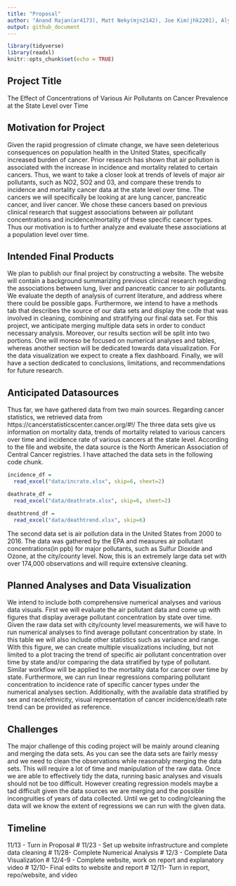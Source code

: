 ```yaml
---
title: "Proposal"
author: "Anand Rajan(ar4173), Matt Neky(mjn2142), Joe Kim(jhk2201), Alyssa Watson(aw3253), Yoo Rim Oh (yo2336)"
output: github_document
---
```


```r
library(tidyverse)
library(readxl)
knitr::opts_chunk$set(echo = TRUE)
```

## Project Title

The Effect of Concentrations of Various Air Pollutants on Cancer Prevalence at the State Level over Time

## Motivation for Project

Given the rapid progression of climate change, we have seen deleterious consequences on population health in the United States, specifically increased burden of cancer. Prior research has shown that air pollution is associated with the increase in incidence and mortality related to certain cancers.  Thus, we want to take a closer look at trends of levels of major air pollutants, such as NO2, SO2 and 03, and compare these trends to incidence and mortality cancer data at the state level over time. The cancers we will specifically be looking at are lung cancer, pancreatic cancer, and liver cancer. We chose these cancers based on previous clinical research that suggest associations between air pollutant concentrations and incidence/mortality of these specific cancer types. Thus our motivation is to further analyze and evaluate these associations at a population level over time. 

## Intended Final Products

We plan to publish our final project by constructing a website. The website will contain a background summarizing previous clinical research regarding the associations between lung, liver and pancreatic cancer to air pollutants. We evaluate the depth of analysis of current literature, and address where there could be possible gaps. Furthermore, we intend to have a methods tab that describes the source of our data sets and display the code that was involved in cleaning, combining and stratifying our final data set. For this project, we anticipate merging multiple data sets in order to conduct necessary analysis. Moreover, our results section will be split into two portions. One will moreso be focused on numerical analyses and tables, whereas another section will be dedicated towards data visualization. For the data visualization we expect to create a flex dashboard. Finally, we will have a section dedicated to conclusions, limitations, and recommendations for future research.


## Anticipated Datasources

Thus far, we have gathered data from two main sources. Regarding cancer statistics, we retrieved data from https://cancerstatisticscenter.cancer.org/#!/ The three data sets give us information on mortality data, trends of mortality related to various cancers over time and incidence rate of various cancers at the state level. According to the file and website, the data source is the North American Association of Central Cancer registries. I have attached the data sets in the following code chunk.

```r
incidence_df = 
  read_excel("data/incrate.xlsx", skip=6, sheet=2)

deathrate_df = 
  read_excel("data/deathrate.xlsx", skip=6, sheet=2)

deathtrend_df = 
  read_excel("data/deathtrend.xlsx", skip=6)

```

The second data set is air pollution data in the United States from 2000 to 2016. The data was gathered by the EPA and measures air pollutant concentrations(in ppb) for major pollutants, such as Sulfur Dioxide and Ozone, at the city/county level. Now, this is an extremely large data set with over 174,000 observations and will require extensive cleaning. 


## Planned Analyses and Data Visualization

We intend to include both comprehensive numerical analyses and various data visuals. First we will evaluate the air pollutant data and come up with figures that display average pollutant concentration by state over time. Given the raw data set with city/county level measurements, we will have to run numerical analyses to find average pollutant concentration by state. In this table we will also include other statistics such as variance and range. With this figure, we can create multiple visualizations including, but not limited to a plot tracing the trend of specific air pollutant concentration over time by state and/or comparing the data stratified by type of pollutant. Similar workflow will be applied to the mortality data for cancer over time by state. Furthermore, we can run linear regressions comparing pollutant concentration to incidence rate of specific cancer types under the numerical analyses section. Additionally, with the available data stratified by sex and race/ethnicity, visual representation of cancer incidence/death rate trend can be provided as reference.


## Challenges

The major challenge of this coding project will be mainly around cleaning and merging the data sets. As you can see the data sets are fairly messy and we need to clean the observations while reasonably merging the data sets. This will require a lot of time and manipulation of the raw data. Once we are able to effectively tidy the data, running basic analyses and visuals should not be too difficult. However creating regression models maybe a tad difficult given the data sources we are merging and the possible incongruities of years of data collected. Until we get to coding/cleaning the data will we know the extent of regressions we can run with the given data.


## Timeline

11/13 - Turn in Proposal
#
11/23 - Set up website infrastructure and complete data cleaning
#
11/28- Complete Numerical Analysis
#
12/3 - Complete Data Visualization
#
12/4-9 - Complete website, work on report and explanatory video
#
12/10- Final edits to website and report
#
12/11- Turn in report, repo/website, and video
